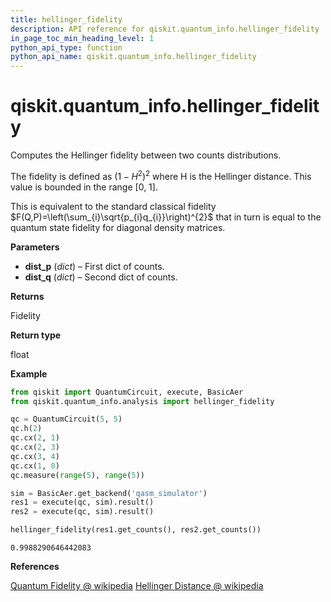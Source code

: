 ```yaml
---
title: hellinger_fidelity
description: API reference for qiskit.quantum_info.hellinger_fidelity
in_page_toc_min_heading_level: 1
python_api_type: function
python_api_name: qiskit.quantum_info.hellinger_fidelity
---
```


<span id="qiskit-quantum-info-hellinger-fidelity" />

# qiskit.quantum\_info.hellinger\_fidelity

<Function id="qiskit.quantum_info.hellinger_fidelity" isDedicatedPage={true} github="https://github.com/qiskit/qiskit/tree/stable/0.17/qiskit/quantum_info/analysis/distance.py" signature="hellinger_fidelity(dist_p, dist_q)">
  Computes the Hellinger fidelity between two counts distributions.

  The fidelity is defined as $\left(1-H^{2}\right)^{2}$ where H is the Hellinger distance. This value is bounded in the range \[0, 1].

  This is equivalent to the standard classical fidelity $F(Q,P)=\left(\sum_{i}\sqrt{p_{i}q_{i}}\right)^{2}$ that in turn is equal to the quantum state fidelity for diagonal density matrices.

  **Parameters**

  *   **dist\_p** (*dict*) – First dict of counts.
  *   **dist\_q** (*dict*) – Second dict of counts.

  **Returns**

  Fidelity

  **Return type**

  float

  **Example**

  ```python
  from qiskit import QuantumCircuit, execute, BasicAer
  from qiskit.quantum_info.analysis import hellinger_fidelity

  qc = QuantumCircuit(5, 5)
  qc.h(2)
  qc.cx(2, 1)
  qc.cx(2, 3)
  qc.cx(3, 4)
  qc.cx(1, 0)
  qc.measure(range(5), range(5))

  sim = BasicAer.get_backend('qasm_simulator')
  res1 = execute(qc, sim).result()
  res2 = execute(qc, sim).result()

  hellinger_fidelity(res1.get_counts(), res2.get_counts())
  ```

  ```
  0.9988290646442083
  ```

  **References**

  [Quantum Fidelity @ wikipedia](https://en.wikipedia.org/wiki/Fidelity_of_quantum_states) [Hellinger Distance @ wikipedia](https://en.wikipedia.org/wiki/Hellinger_distance)
</Function>

